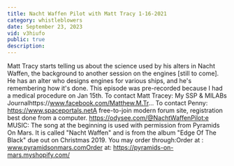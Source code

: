 ```yaml
---
title: Nacht Waffen Pilot with Matt Tracy 1-16-2021
category: whistleblowers
date: September 23, 2023
vid: v3hiufo
public: true
description:
---
```

Matt Tracy starts telling us about the science used by his alters in Nacht Waffen, the background to another session on the engines [still to come]. He has an alter who designs engines for various ships, and he's remembering how it's done.
This episode was pre-recorded because I had a medical procedure on Jan 15th.
To contact Matt Tracey:
My SSP & MILABs Journalhttps://www.facebook.com/Matthew.M.Tr...
To contact Penny:
https://www.spaceportals.net​A free-to-join modern forum site, registration best done from a computer.
https://odysee.com/@NachtWaffenPilot:e
MUSIC:
The song at the beginning is used with permission from Pyramids On Mars.
It is called "Nacht Waffen" and is from the album "Edge Of The Black" due out on Christmas 2019.
You may order through:Order at : www.pyramidsonmars.comOrder at: https://pyramids-on-mars.myshopify.com/
